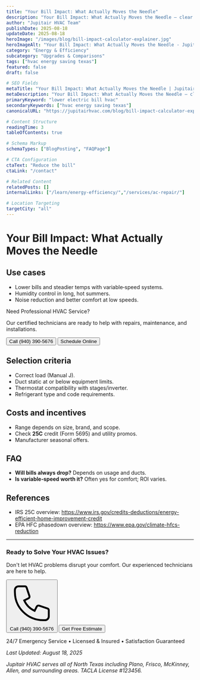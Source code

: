 ```yaml
---
title: "Your Bill Impact: What Actually Moves the Needle"
description: "Your Bill Impact: What Actually Moves the Needle — clear steps, practical detail, and when to call a pro in North Texas."
author: "Jupitair HVAC Team"
publishDate: 2025-08-18
updateDate: 2025-08-18
heroImage: "/images/blog/bill-impact-calculator-explainer.jpg"
heroImageAlt: "Your Bill Impact: What Actually Moves the Needle - Jupitair HVAC"
category: "Energy & Efficiency"
subcategory: "Upgrades & Comparisons"
tags: ["hvac energy saving texas"]
featured: false
draft: false

# SEO Fields
metaTitle: "Your Bill Impact: What Actually Moves the Needle | Jupitair HVAC"
metaDescription: "Your Bill Impact: What Actually Moves the Needle — clear steps, practical detail, and when to call a pro in North Texas."
primaryKeyword: "lower electric bill hvac"
secondaryKeywords: ["hvac energy saving texas"]
canonicalURL: "https://jupitairhvac.com/blog/bill-impact-calculator-explainer"

# Content Structure
readingTime: 3
tableOfContents: true

# Schema Markup
schemaTypes: ["BlogPosting", "FAQPage"]

# CTA Configuration
ctaText: "Reduce the bill"
ctaLink: "/contact"

# Related Content
relatedPosts: []
internalLinks: ["/learn/energy-efficiency/","/services/ac-repair/"]

# Location Targeting
targetCity: "all"
---
```



# Your Bill Impact: What Actually Moves the Needle



## Use cases
- Lower bills and steadier temps with variable‑speed systems.
- Humidity control in long, hot summers.
- Noise reduction and better comfort at low speeds.



<div class="bg-blue-50 border-l-4 border-blue-500 p-6 my-8">
  <p class="text-lg font-semibold text-blue-900">Need Professional HVAC Service?</p>
  <p class="text-blue-800 mt-2">Our certified technicians are ready to help with repairs, maintenance, and installations.</p>
  <div class="mt-4 flex gap-4">
    <Button href="tel:9403905676" variant="primary">Call (940) 390-5676</Button>
    <Button href="/schedule" variant="secondary">Schedule Online</Button>
  </div>
</div>

## Selection criteria
- Correct load (Manual J).
- Duct static at or below equipment limits.
- Thermostat compatibility with stages/inverter.
- Refrigerant type and code requirements.


## Costs and incentives
- Range depends on size, brand, and scope.
- Check **25C** credit (Form 5695) and utility promos.
- Manufacturer seasonal offers.


## FAQ
- **Will bills always drop?** Depends on usage and ducts.
- **Is variable‑speed worth it?** Often yes for comfort; ROI varies.


## References
- IRS 25C overview: https://www.irs.gov/credits-deductions/energy-efficient-home-improvement-credit
- EPA HFC phasedown overview: https://www.epa.gov/climate-hfcs-reduction

---

<PremiumCard variant="elevated" padding="lg" class="mt-12">
  <div class="text-center">
    <h3 class="text-2xl font-bold text-gray-900 mb-4">Ready to Solve Your HVAC Issues?</h3>
    <p class="text-lg text-gray-600 mb-6">
      Don't let HVAC problems disrupt your comfort. Our experienced technicians are here to help.
    </p>
    <div class="flex flex-col sm:flex-row gap-4 justify-center">
      <Button href="tel:9403905676" variant="primary" size="lg">
        <svg class="w-5 h-5 mr-2" fill="none" stroke="currentColor" strokeWidth="2" viewBox="0 0 24 24">
          <path strokeLinecap="round" strokeLinejoin="round" d="M3 5a2 2 0 012-2h3.28a1 1 0 01.948.684l1.498 4.493a1 1 0 01-.502 1.21l-2.257 1.13a11.042 11.042 0 005.516 5.516l1.13-2.257a1 1 0 011.21-.502l4.493 1.498a1 1 0 01.684.949V19a2 2 0 01-2 2h-1C9.716 21 3 14.284 3 6V5z" />
        </svg>
        Call (940) 390-5676
      </Button>
      <Button href="/contact" variant="outline" size="lg">
        Get Free Estimate
      </Button>
    </div>
    <p class="text-sm text-gray-500 mt-4">
      24/7 Emergency Service • Licensed & Insured • Satisfaction Guaranteed
    </p>
  </div>
</PremiumCard>

*Last Updated: August 18, 2025*

*Jupitair HVAC serves all of North Texas including Plano, Frisco, McKinney, Allen, and surrounding areas. TACLA License #123456.*

